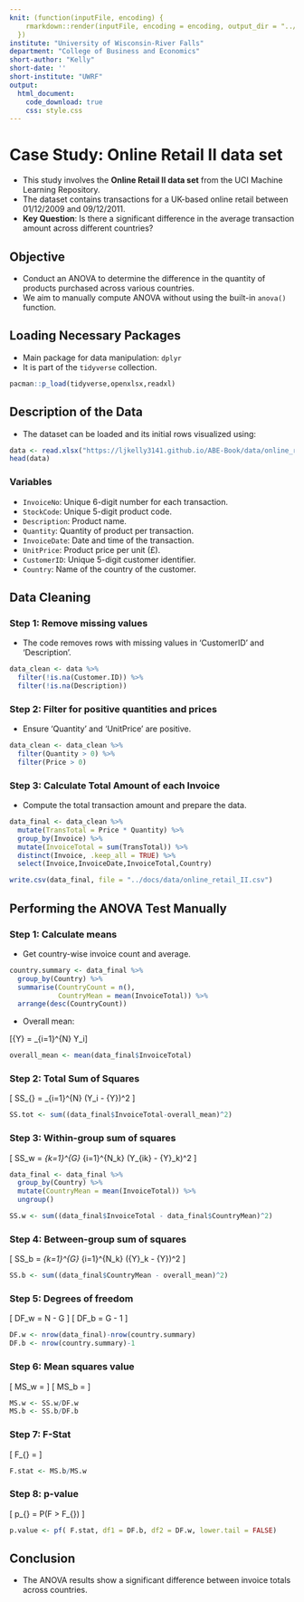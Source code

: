 ```yaml
---
knit: (function(inputFile, encoding) {
    rmarkdown::render(inputFile, encoding = encoding, output_dir = "../docs/")
  })
institute: "University of Wisconsin-River Falls"
department: "College of Business and Economics"
short-author: "Kelly"
short-date: ''
short-institute: "UWRF"
output: 
  html_document:
    code_download: true
    css: style.css
---
```


# Case Study: Online Retail II data set

- This study involves the **Online Retail II data set** from the UCI Machine Learning Repository.
- The dataset contains transactions for a UK-based online retail between 01/12/2009 and 09/12/2011.
- **Key Question**: Is there a significant difference in the average transaction amount across different countries?

## Objective

- Conduct an ANOVA to determine the difference in the quantity of products purchased across various countries.
- We aim to manually compute ANOVA without using the built-in `anova()` function.

## Loading Necessary Packages

- Main package for data manipulation: `dplyr`
- It is part of the `tidyverse` collection.

```r
pacman::p_load(tidyverse,openxlsx,readxl)
```

## Description of the Data

- The dataset can be loaded and its initial rows visualized using:

```r
data <- read.xlsx("https://ljkelly3141.github.io/ABE-Book/data/online_retail_II.xlsx")
head(data)
```

### Variables

- `InvoiceNo`: Unique 6-digit number for each transaction.
- `StockCode`: Unique 5-digit product code.
- `Description`: Product name.
- `Quantity`: Quantity of product per transaction.
- `InvoiceDate`: Date and time of the transaction.
- `UnitPrice`: Product price per unit (£).
- `CustomerID`: Unique 5-digit customer identifier.
- `Country`: Name of the country of the customer.

## Data Cleaning

### Step 1: Remove missing values
- The code removes rows with missing values in 'CustomerID' and 'Description'.

```r
data_clean <- data %>%
  filter(!is.na(Customer.ID)) %>%
  filter(!is.na(Description))
```

### Step 2: Filter for positive quantities and prices
- Ensure 'Quantity' and 'UnitPrice' are positive.

```r
data_clean <- data_clean %>%
  filter(Quantity > 0) %>%
  filter(Price > 0)
```

### Step 3: Calculate Total Amount of each Invoice

- Compute the total transaction amount and prepare the data.

```r
data_final <- data_clean %>%
  mutate(TransTotal = Price * Quantity) %>%
  group_by(Invoice) %>%
  mutate(InvoiceTotal = sum(TransTotal)) %>%
  distinct(Invoice, .keep_all = TRUE) %>%
  select(Invoice,InvoiceDate,InvoiceTotal,Country)

write.csv(data_final, file = "../docs/data/online_retail_II.csv")
```

## Performing the ANOVA Test Manually

### Step 1: Calculate means
- Get country-wise invoice count and average.

```r
country.summary <- data_final %>% 
  group_by(Country) %>% 
  summarise(CountryCount = n(),
            CountryMean = mean(InvoiceTotal)) %>% 
  arrange(desc(CountryCount))
```

- Overall mean:

\[\bar{Y} = \frac{1}{N} \sum_{i=1}^{N} Y_i\]

```r
overall_mean <- mean(data_final$InvoiceTotal)
```

### Step 2: Total Sum of Squares

\[ SS_{\text{tot}} = \sum_{i=1}^{N} (Y_i - \bar{Y})^2 \]

```r
SS.tot <- sum((data_final$InvoiceTotal-overall_mean)^2)
```

### Step 3: Within-group sum of squares

\[ SS_w = \sum_{k=1}^{G} \sum_{i=1}^{N_k} (Y_{ik} - \bar{Y}_k)^2 \]

```r
data_final <- data_final %>% 
  group_by(Country) %>% 
  mutate(CountryMean = mean(InvoiceTotal)) %>% 
  ungroup()

SS.w <- sum((data_final$InvoiceTotal - data_final$CountryMean)^2)
```

### Step 4: Between-group sum of squares

\[ SS_b = \sum_{k=1}^{G} \sum_{i=1}^{N_k} (\bar{Y}_k - \bar{Y})^2 \]

```r
SS.b <- sum((data_final$CountryMean - overall_mean)^2)
```

### Step 5: Degrees of freedom

\[ DF_w = N - G \]
\[ DF_b = G - 1 \]

```r
DF.w <- nrow(data_final)-nrow(country.summary)
DF.b <- nrow(country.summary)-1
```

### Step 6: Mean squares value

\[ MS_w = \frac{SS_w}{DF_w} \]
\[ MS_b = \frac{SS_b}{DF_b} \]

```r
MS.w <- SS.w/DF.w
MS.b <- SS.b/DF.b
```

### Step 7: F-Stat

\[ F_{\text{stat}} = \frac{MS_b}{MS_w} \]

```r
F.stat <- MS.b/MS.w
```

### Step 8: p-value

\[ p_{\text{value}} = P(F > F_{\text{stat}}) \]

```r
p.value <- pf( F.stat, df1 = DF.b, df2 = DF.w, lower.tail = FALSE)
```

## Conclusion

- The ANOVA results show a significant difference between invoice totals across countries.
